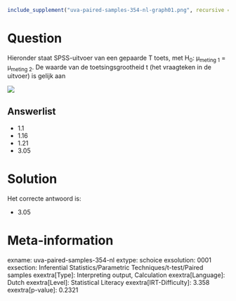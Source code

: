 ```r
include_supplement("uva-paired-samples-354-nl-graph01.png", recursive = TRUE)
```

Question
========

Hieronder staat SPSS-uitvoer van een gepaarde T toets, met H~0~:
μ~meting\ 1~ = μ~meting\ 2~. De waarde van de toetsingsgrootheid t (het
vraagteken in de uitvoer) is gelijk aan

![](uva-paired-samples-354-nl-graph01.png)

Answerlist
----------

* 1.1
* 1.16
* 1.21
* 3.05

Solution
========

Het correcte antwoord is: 

* 3.05

Meta-information
================
exname: uva-paired-samples-354-nl
extype: schoice
exsolution: 0001
exsection: Inferential Statistics/Parametric Techniques/t-test/Paired samples
exextra[Type]: Interpreting output, Calculation
exextra[Language]: Dutch
exextra[Level]: Statistical Literacy
exextra[IRT-Difficulty]: 3.358
exextra[p-value]: 0.2321
